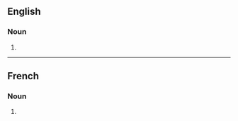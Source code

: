 ==English==

===Noun===
{{head|en|noun form}}

# {{plural of|dissimilation|lang=en}}


----

==French==

===Noun===
{{head|fr|noun plural form}}

# {{plural of|dissimilation|lang=fr}}